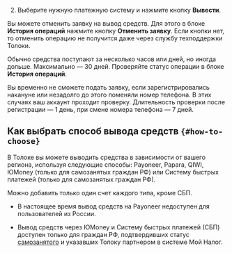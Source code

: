 2. Выберите нужную платежную систему и нажмите кнопку **Вывести**.

Вы можете отменить заявку на вывод средств. Для этого в блоке **История операций** нажмите кнопку **Отменить заявку**. Если кнопки нет, то отменить операцию не получится даже через службу техподдержки Толоки.

Обычно средства поступают за несколько часов или дней, но иногда дольше. Максимально — 30 дней. Проверяйте статус операции в блоке **История операций**.

<Note mode="restriction" title="Внимание">

Вы временно не сможете подать заявку, если зарегистрировались накануне или незадолго до этого поменяли номер телефона. В этих случаях ваш аккаунт проходит проверку. Длительность проверки после регистрации — 1 день, при смене номера телефона — 7 дней.

</Note>

## Как выбрать способ вывода средств `{#how-to-choose}`

В Толоке вы можете выводить средства в зависимости от вашего региона, используя следующие способы: Payoneer, Papara, QIWI, ЮMoney (только для самозанятых граждан РФ) или Систему быстрых платежей (только для самозанятых граждан РФ).

Можно добавить только один счет каждого типа, кроме СБП.

<Note mode="restriction" title="Внимание">

- В настоящее время вывод средств на Payoneer недоступен для пользователей из России.

- Вывод средств через ЮMoney и Систему быстрых платежей (СБП) доступен только для граждан РФ, подтвердивших статус [самозанятого](../../self-employed/about) и указавших Толоку партнером в системе Мой Налог.

</Note>
